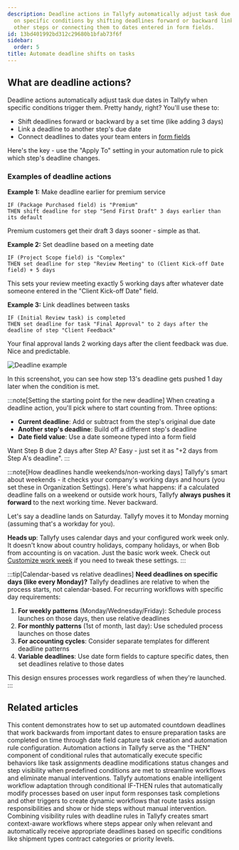 ```yaml
---
description: Deadline actions in Tallyfy automatically adjust task due dates based
  on specific conditions by shifting deadlines forward or backward linking them to
  other steps or connecting them to dates entered in form fields.
id: 13bd401992bd312c29680b1bfab73f6f
sidebar:
  order: 5
title: Automate deadline shifts on tasks
---
```


## What are deadline actions?

Deadline actions automatically adjust task due dates in Tallyfy when specific conditions trigger them. Pretty handy, right? You'll use these to:

- Shift deadlines forward or backward by a set time (like adding 3 days)
- Link a deadline to another step's due date
- Connect deadlines to dates your team enters in [form fields](/products/pro/tracking-and-tasks/tasks/what-are-form-fields-in-tallyfy/)

Here's the key - use the "Apply To" setting in your automation rule to pick which step's deadline changes.

### Examples of deadline actions

**Example 1:** Make deadline earlier for premium service
```
IF (Package Purchased field) is "Premium"
THEN shift deadline for step "Send First Draft" 3 days earlier than its default
```
Premium customers get their draft 3 days sooner - simple as that.

**Example 2:** Set deadline based on a meeting date
```
IF (Project Scope field) is "Complex"
THEN set deadline for step "Review Meeting" to (Client Kick-off Date field) + 5 days
```
This sets your review meeting exactly 5 working days after whatever date someone entered in the "Client Kick-off Date" field.

**Example 3:** Link deadlines between tasks
```
IF (Initial Review task) is completed
THEN set deadline for task "Final Approval" to 2 days after the deadline of step "Client Feedback"
```
Your final approval lands 2 working days after the client feedback was due. Nice and predictable.

![Deadline example](https://screenshots.tallyfy.com/tallyfy%2Fpro%2Fdesktop-light-deadline-automation-example.png)

In this screenshot, you can see how step 13's deadline gets pushed 1 day later when the condition is met.

:::note[Setting the starting point for the new deadline]
When creating a deadline action, you'll pick where to start counting from. Three options:

- **Current deadline**: Add or subtract from the step's original due date
- **Another step's deadline**: Build off a different step's deadline
- **Date field value**: Use a date someone typed into a form field

Want Step B due 2 days after Step A? Easy - just set it as "+2 days from Step A's deadline".
:::

:::note[How deadlines handle weekends/non-working days]
Tallyfy's smart about weekends - it checks your company's working days and hours (you set these in Organization Settings). Here's what happens: if a calculated deadline falls on a weekend or outside work hours, Tallyfy **always pushes it forward** to the next working time. Never backward.

Let's say a deadline lands on Saturday. Tallyfy moves it to Monday morning (assuming that's a workday for you).

**Heads up**: Tallyfy uses calendar days and your configured work week only. It doesn't know about country holidays, company holidays, or when Bob from accounting is on vacation. Just the basic work week. Check out [Customize work week](/products/pro/settings/org-settings/how-to-adjust-task-deadlines-to-work-week/) if you need to tweak these settings.
:::

:::tip[Calendar-based vs relative deadlines]
**Need deadlines on specific days (like every Monday)?** Tallyfy deadlines are relative to when the process starts, not calendar-based. For recurring workflows with specific day requirements:

1. **For weekly patterns** (Monday/Wednesday/Friday): Schedule process launches on those days, then use relative deadlines
2. **For monthly patterns** (1st of month, last day): Use scheduled process launches on those dates
3. **For accounting cycles**: Consider separate templates for different deadline patterns
4. **Variable deadlines**: Use date form fields to capture specific dates, then set deadlines relative to those dates

This design ensures processes work regardless of when they're launched.
:::


## Related articles
<CardGrid>
<LinkTitleCard header="<b>Examples > Countdown deadline automation</b>" href="/products/pro/documenting/templates/automations/examples/countdown-deadline-automation/" > This content demonstrates how to set up automated countdown deadlines that work backwards from important dates to ensure preparation tasks are completed on time through date field capture task creation and automation rule configuration. </LinkTitleCard>
<LinkTitleCard header="<b>Automations > Actions</b>" href="/products/pro/documenting/templates/automations/actions/" > Automation actions in Tallyfy serve as the "THEN" component of conditional rules that automatically execute specific behaviors like task assignments deadline modifications status changes and step visibility when predefined conditions are met to streamline workflows and eliminate manual interventions. </LinkTitleCard>
<LinkTitleCard header="<b>Templates > Automations</b>" href="/products/pro/documenting/templates/automations/" > Tallyfy automations enable intelligent workflow adaptation through conditional IF-THEN rules that automatically modify processes based on user input form responses task completions and other triggers to create dynamic workflows that route tasks assign responsibilities and show or hide steps without manual intervention. </LinkTitleCard>
<LinkTitleCard header="<b>Examples > Combined visibility and deadline rules</b>" href="/products/pro/documenting/templates/automations/examples/combined-visibility-deadline-rules/" > Combining visibility rules with deadline rules in Tallyfy creates smart context-aware workflows where steps appear only when relevant and automatically receive appropriate deadlines based on specific conditions like shipment types contract categories or priority levels. </LinkTitleCard>
</CardGrid>